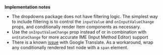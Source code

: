 <!-- markdownlint-disable no-emphasis-as-heading -->

**Implementation notes**

<!-- markdownlint-enable no-emphasis-as-heading -->

- The dropdowns package does not have filtering logic. The simplest way to include filtering is to control
  the `inputValue` and `onInputValueChange` props, and conditionally render Item components as necessary.
- Use the `onInputValueChange` prop instead of or in combination with `onStateChange` for more accurate IME
  (Input Method Editor) support
- There is a known [issue](https://github.com/facebook/react/issues/11538#issuecomment-390386520) with
  Google Translate. As a workaround, wrap any conditionally rendered text node with a `span` element.
